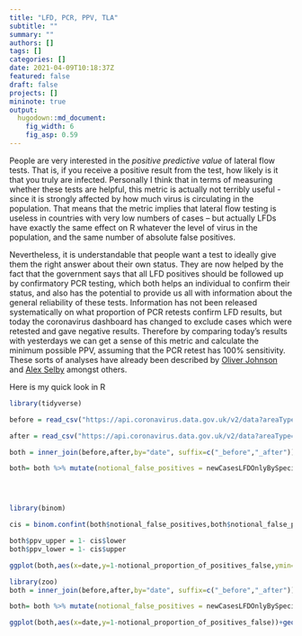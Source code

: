 ```yaml
---
title: "LFD, PCR, PPV, TLA"
subtitle: ""
summary: ""
authors: []
tags: []
categories: []
date: 2021-04-09T10:18:37Z
featured: false
draft: false
projects: []
mininote: true
output: 
  hugodown::md_document:
    fig_width: 6 
    fig_asp: 0.59
---
```


People are very interested in the *positive predictive value* of lateral flow tests. That is, if you receive a positive result from the test, how likely is it that you truly are infected. Personally I think that in terms of measuring whether these tests are helpful, this metric is actually not terribly useful - since it is strongly affected by how much virus is circulating in the population. That means that the metric implies that lateral flow testing is useless in countries with very low numbers of cases -- but actually LFDs have exactly the same effect on R whatever the level of virus in the population, and the same number of absolute false positives.

Nevertheless, it is understandable that people want a test to ideally give them the right answer about their own status. They are now helped by the fact that the government says that all LFD positives should be followed up by confirmatory PCR testing, which both helps an individual to confirm their status, and also has the potential to provide us all with information about the general reliability of these tests. Information has not been released systematically on what proportion of PCR retests confirm LFD results, but today the coronavirus dashboard has changed to exclude cases which were retested and gave negative results. Therefore by comparing today's results with yesterdays we can get a sense of this metric and calculate the minimum possible PPV, assuming that the PCR retest has 100% sensitivity. These sorts of analyses have already been described by [Oliver Johnson](https://twitter.com/BristOliver/status/1380544543695716353) and [Alex Selby](https://twitter.com/alexselby1770/status/1380614571791151106) amongst others.

Here is my quick look in R


```r
library(tidyverse)

```



```r


before = read_csv("https://api.coronavirus.data.gov.uk/v2/data?areaType=nation&areaCode=E92000001&metric=newCasesLFDOnlyBySpecimenDate&metric=changeInNewCasesBySpecimenDate&format=csv&release=2021-04-08&metric=newCasesLFDConfirmedPCRBySpecimenDate")

after = read_csv("https://api.coronavirus.data.gov.uk/v2/data?areaType=nation&areaCode=E92000001&metric=newCasesLFDOnlyBySpecimenDate&metric=changeInNewCasesBySpecimenDate&format=csv&release=2021-04-09&metric=newCasesLFDConfirmedPCRBySpecimenDate")

```



```r

both = inner_join(before,after,by="date", suffix=c("_before","_after")) %>% filter(date>"2020-12-15")%>% filter(date<"2021-04-01")

both= both %>% mutate(notional_false_positives = newCasesLFDOnlyBySpecimenDate_before - newCasesLFDOnlyBySpecimenDate_after  - (newCasesLFDConfirmedPCRBySpecimenDate_before - newCasesLFDConfirmedPCRBySpecimenDate_after)) %>% mutate( notional_proportion_of_positives_false = notional_false_positives / (notional_false_positives+ newCasesLFDConfirmedPCRBySpecimenDate_after ) )%>% filter(notional_false_positives>0)




library(binom)

cis = binom.confint(both$notional_false_positives,both$notional_false_positives + both$newCasesLFDConfirmedPCRBySpecimenDate_after, method="exact")

both$ppv_upper = 1- cis$lower
both$ppv_lower = 1- cis$upper

ggplot(both,aes(x=date,y=1-notional_proportion_of_positives_false,ymin=ppv_lower,ymax=ppv_upper))+geom_point()+geom_smooth()+coord_cartesian(ylim=c(0,1))+labs(x="Day",y="Notional positive predictive value")+scale_y_continuous(label=scales::percent)+theme_bw() +geom_pointrange()


```


```r
library(zoo)
both = inner_join(before,after,by="date", suffix=c("_before","_after")) %>% filter(date>"2020-12-15")%>% filter(date<"2021-04-01")

both= both %>% mutate(notional_false_positives = newCasesLFDOnlyBySpecimenDate_before - newCasesLFDOnlyBySpecimenDate_after -  (newCasesLFDConfirmedPCRBySpecimenDate_before - newCasesLFDConfirmedPCRBySpecimenDate_after) ) %>% arrange(date) %>% mutate(notional_false_positives=rollsum(notional_false_positives,7,na.pad=T),newCasesLFDConfirmedPCRBySpecimenDate_after=rollsum(newCasesLFDConfirmedPCRBySpecimenDate_after,7,na.pad=T)) %>% mutate( notional_proportion_of_positives_false = notional_false_positives / (notional_false_positives+ newCasesLFDConfirmedPCRBySpecimenDate_after ) )%>% filter(notional_false_positives>0)

ggplot(both,aes(x=date,y=1-notional_proportion_of_positives_false))+geom_point()+geom_smooth()+coord_cartesian(ylim=c(0,1))+labs(x="Day",y="Notional minimum positive predictive value")+scale_y_continuous(label=scales::percent)+theme_bw() 


```


